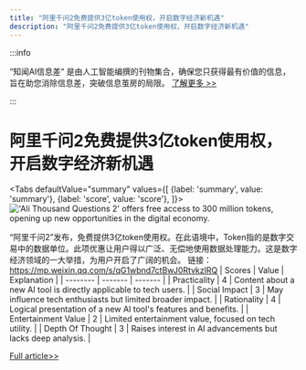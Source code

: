 ```yaml
---
title: "阿里千问2免费提供3亿token使用权，开启数字经济新机遇"
description: "阿里千问2免费提供3亿token使用权，开启数字经济新机遇"
---
```



:::info

“知闻AI信息差“ 是由人工智能编撰的刊物集合，确保您只获得最有价值的信息，旨在助您消除信息差，突破信息茧房的局限。  [了解更多 >>](/)

:::

# 阿里千问2免费提供3亿token使用权，开启数字经济新机遇


<Tabs
	defaultValue="summary"
	values={[
	{label: 'summary', value: 'summary'},
	{label: 'score', value: 'score'},
]}>
<TabItem value="summary">
<img
  src="https://image.informedainews.com/2024/06/10/To-WBt-1717983415-0.jpg"
  alt="'Ali Thousand Questions 2' offers free access to 300 million tokens, opening up new opportunities in the digital economy."
/>



“阿里千问2”发布，免费提供3亿token使用权。在此语境中，Token指的是数字交易中的数据单位。此项优惠让用户得以广泛、无偿地使用数据处理能力。这是数字经济领域的一大举措，为用户开启了广阔的机会。
链接：https://mp.weixin.qq.com/s/qG1wbnd7ctBwJ0RtvkzlRQ
</TabItem>
<TabItem value="score">
	| Scores     | Value   | Explanation |
	| -------- | ------- | ------- |
	| Practicality  | 4    | Content about a new AI tool is directly applicable to tech users.    |
	| Social Impact | 3     | May influence tech enthusiasts but limited broader impact.    |
	| Rationality    | 4    | Logical presentation of a new AI tool's features and benefits.    |
	| Entertainment Value    | 2    | Limited entertainment value, focused on tech utility.    |
	| Depth Of Thought    | 3    | Raises interest in AI advancements but lacks deep analysis.    |
</TabItem>
</Tabs>

[Full article>>](https://x.com/oran_ge/status/1798876444971675690)
